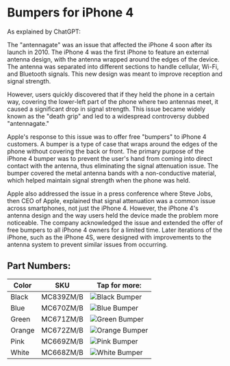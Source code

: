 
# Bumpers for iPhone 4

As explained by ChatGPT:

The "antennagate" was an issue that affected the iPhone 4 soon after its launch in 2010. The iPhone 4 was the first iPhone to feature an external antenna design, with the antenna wrapped around the edges of the device. The antenna was separated into different sections to handle cellular, Wi-Fi, and Bluetooth signals. This new design was meant to improve reception and signal strength.

However, users quickly discovered that if they held the phone in a certain way, covering the lower-left part of the phone where two antennas meet, it caused a significant drop in signal strength. This issue became widely known as the "death grip" and led to a widespread controversy dubbed "antennagate."

Apple's response to this issue was to offer free "bumpers" to iPhone 4 customers. A bumper is a type of case that wraps around the edges of the phone without covering the back or front. The primary purpose of the iPhone 4 bumper was to prevent the user's hand from coming into direct contact with the antenna, thus eliminating the signal attenuation issue. The bumper covered the metal antenna bands with a non-conductive material, which helped maintain signal strength when the phone was held.

Apple also addressed the issue in a press conference where Steve Jobs, then CEO of Apple, explained that signal attenuation was a common issue across smartphones, not just the iPhone 4. However, the iPhone 4's antenna design and the way users held the device made the problem more noticeable. The company acknowledged the issue and extended the offer of free bumpers to all iPhone 4 owners for a limited time. Later iterations of the iPhone, such as the iPhone 4S, were designed with improvements to the antenna system to prevent similar issues from occurring.

## Part Numbers:

| Color | SKU | Tap for more: |
| --- | --- | --- |
| Black | MC839<wbr/>ZM/B | <Link href="/ancient/iphone-4/MC839"><img src="https://everycase.imgix.net/everypreview/MC839_AV2.webp" alt="Black Bumper"/></Link> |
| Blue | MC670<wbr/>ZM/B | <Link href="/ancient/iphone-4/MC670"><img src="https://everycase.imgix.net/everypreview/MC670.webp" alt="Blue Bumper"/></Link> |
| Green | MC671<wbr/>ZM/B | <Link href="/ancient/iphone-4/MC671"><img src="https://everycase.imgix.net/everypreview/MC671_AV2.webp" alt="Green Bumper"/></Link> |
| Orange | MC672<wbr/>ZM/B | <Link href="/ancient/iphone-4/MC672"><img src="https://everycase.imgix.net/everypreview/MC672.webp" alt="Orange Bumper"/></Link> |
| Pink | MC669<wbr/>ZM/B | <Link href="/ancient/iphone-4/MC669"><img src="https://everycase.imgix.net/everypreview/MC669.webp" alt="Pink Bumper"/></Link> |
| White | MC668<wbr/>ZM/B | <Link href="/ancient/iphone-4/MC668"><img src="https://everycase.imgix.net/everypreview/MC668.webp" alt="White Bumper"/></Link> |
